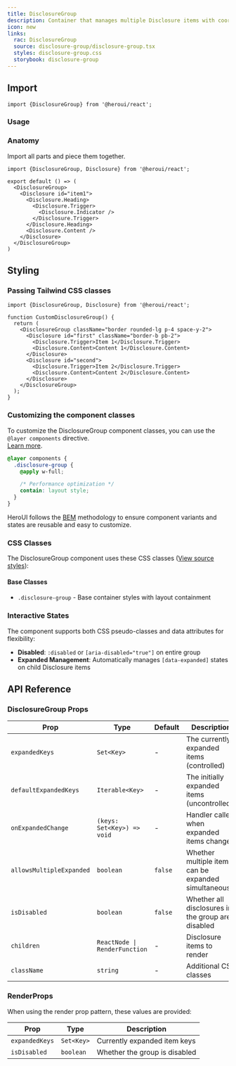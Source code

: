 ```yaml
---
title: DisclosureGroup
description: Container that manages multiple Disclosure items with coordinated expanded states
icon: new
links:
  rac: DisclosureGroup
  source: disclosure-group/disclosure-group.tsx
  styles: disclosure-group.css
  storybook: disclosure-group
---
```


## Import

```tsx
import {DisclosureGroup} from '@heroui/react';
```

### Usage

<ComponentPreview
  name="disclosure-group-basic"
/>

### Anatomy

Import all parts and piece them together.

```tsx
import {DisclosureGroup, Disclosure} from '@heroui/react';

export default () => (
  <DisclosureGroup>
    <Disclosure id="item1">
      <Disclosure.Heading>
        <Disclosure.Trigger>
          <Disclosure.Indicator />
        </Disclosure.Trigger>
      </Disclosure.Heading>
      <Disclosure.Content />
    </Disclosure>
  </DisclosureGroup>
)
```

## Styling

### Passing Tailwind CSS classes

```tsx
import {DisclosureGroup, Disclosure} from '@heroui/react';

function CustomDisclosureGroup() {
  return (
    <DisclosureGroup className="border rounded-lg p-4 space-y-2">
      <Disclosure id="first" className="border-b pb-2">
        <Disclosure.Trigger>Item 1</Disclosure.Trigger>
        <Disclosure.Content>Content 1</Disclosure.Content>
      </Disclosure>
      <Disclosure id="second">
        <Disclosure.Trigger>Item 2</Disclosure.Trigger>
        <Disclosure.Content>Content 2</Disclosure.Content>
      </Disclosure>
    </DisclosureGroup>
  );
}
```

### Customizing the component classes

To customize the DisclosureGroup component classes, you can use the `@layer components` directive.
<br/>[Learn more](https://tailwindcss.com/docs/adding-custom-styles#adding-component-classes).

```css
@layer components {
  .disclosure-group {
    @apply w-full;

    /* Performance optimization */
    contain: layout style;
  }
}
```

HeroUI follows the [BEM](https://getbem.com/) methodology to ensure component variants and states are reusable and easy to customize.

### CSS Classes

The DisclosureGroup component uses these CSS classes ([View source styles](https://github.com/heroui-inc/heroui/blob/v3/packages/styles/components/disclosure-group.css)):

#### Base Classes
- `.disclosure-group` - Base container styles with layout containment

### Interactive States

The component supports both CSS pseudo-classes and data attributes for flexibility:

- **Disabled**: `:disabled` or `[aria-disabled="true"]` on entire group
- **Expanded Management**: Automatically manages `[data-expanded]` states on child Disclosure items

## API Reference

### DisclosureGroup Props

| Prop | Type | Default | Description |
|------|------|---------|-------------|
| `expandedKeys` | `Set<Key>` | - | The currently expanded items (controlled) |
| `defaultExpandedKeys` | `Iterable<Key>` | - | The initially expanded items (uncontrolled) |
| `onExpandedChange` | `(keys: Set<Key>) => void` | - | Handler called when expanded items change |
| `allowsMultipleExpanded` | `boolean` | `false` | Whether multiple items can be expanded simultaneously |
| `isDisabled` | `boolean` | `false` | Whether all disclosures in the group are disabled |
| `children` | `ReactNode \| RenderFunction` | - | Disclosure items to render |
| `className` | `string` | - | Additional CSS classes |

### RenderProps

When using the render prop pattern, these values are provided:

| Prop | Type | Description |
|------|------|-------------|
| `expandedKeys` | `Set<Key>` | Currently expanded item keys |
| `isDisabled` | `boolean` | Whether the group is disabled |